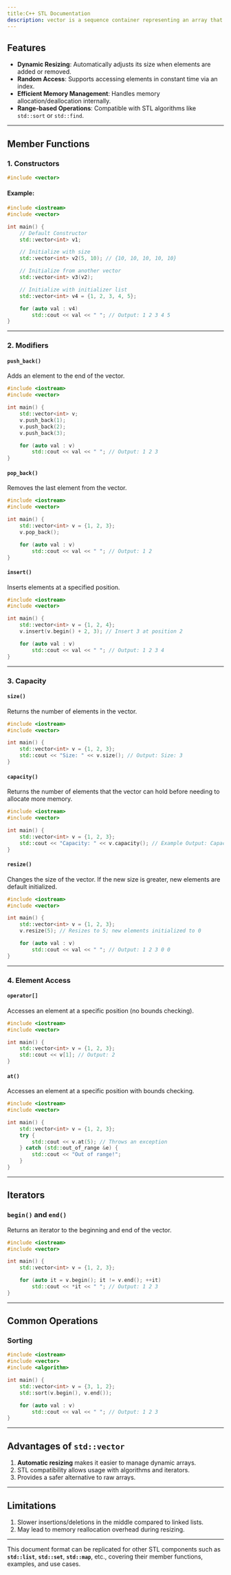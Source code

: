 ```yaml
---
title:C++ STL Documentation
description: vector is a sequence container representing an array that can grow in size dynamically. It provides random access to elements, and its size is automatically adjusted as elements are inserted or removed
---
```


## Features

- **Dynamic Resizing**: Automatically adjusts its size when elements are added or removed.
- **Random Access**: Supports accessing elements in constant time via an index.
- **Efficient Memory Management**: Handles memory allocation/deallocation internally.
- **Range-based Operations**: Compatible with STL algorithms like `std::sort` or `std::find`.

---

## Member Functions

### 1. **Constructors**

```cpp
#include <vector>
```

#### Example:

```cpp:vector_constructors.cpp
#include <iostream>
#include <vector>

int main() {
    // Default Constructor
    std::vector<int> v1;

    // Initialize with size
    std::vector<int> v2(5, 10); // {10, 10, 10, 10, 10}

    // Initialize from another vector
    std::vector<int> v3(v2);

    // Initialize with initializer list
    std::vector<int> v4 = {1, 2, 3, 4, 5};

    for (auto val : v4)
        std::cout << val << " "; // Output: 1 2 3 4 5
}
```

---

### 2. **Modifiers**

#### **`push_back()`**
Adds an element to the end of the vector.

```cpp:vector_push_back.cpp
#include <iostream>
#include <vector>

int main() {
    std::vector<int> v;
    v.push_back(1);
    v.push_back(2);
    v.push_back(3);

    for (auto val : v)
        std::cout << val << " "; // Output: 1 2 3
}
```

#### **`pop_back()`**
Removes the last element from the vector.

```cpp:vector_pop_back.cpp
#include <iostream>
#include <vector>

int main() {
    std::vector<int> v = {1, 2, 3};
    v.pop_back();

    for (auto val : v)
        std::cout << val << " "; // Output: 1 2
}
```

#### **`insert()`**
Inserts elements at a specified position.

```cpp:vector_insert.cpp
#include <iostream>
#include <vector>

int main() {
    std::vector<int> v = {1, 2, 4};
    v.insert(v.begin() + 2, 3); // Insert 3 at position 2

    for (auto val : v)
        std::cout << val << " "; // Output: 1 2 3 4
}
```

---

### 3. **Capacity**

#### **`size()`**
Returns the number of elements in the vector.

```cpp:vector_size.cpp
#include <iostream>
#include <vector>

int main() {
    std::vector<int> v = {1, 2, 3};
    std::cout << "Size: " << v.size(); // Output: Size: 3
}
```

#### **`capacity()`**
Returns the number of elements that the vector can hold before needing to allocate more memory.

```cpp:vector_capacity.cpp
#include <iostream>
#include <vector>

int main() {
    std::vector<int> v = {1, 2, 3};
    std::cout << "Capacity: " << v.capacity(); // Example Output: Capacity: 4
}
```

#### **`resize()`**
Changes the size of the vector. If the new size is greater, new elements are default initialized.

```cpp:vector_resize.cpp
#include <iostream>
#include <vector>

int main() {
    std::vector<int> v = {1, 2, 3};
    v.resize(5); // Resizes to 5; new elements initialized to 0

    for (auto val : v)
        std::cout << val << " "; // Output: 1 2 3 0 0
}
```

---

### 4. **Element Access**

#### **`operator[]`**
Accesses an element at a specific position (no bounds checking).

```cpp:vector_operator_access.cpp
#include <iostream>
#include <vector>

int main() {
    std::vector<int> v = {1, 2, 3};
    std::cout << v[1]; // Output: 2
}
```

#### **`at()`**
Accesses an element at a specific position with bounds checking.

```cpp:vector_at.cpp
#include <iostream>
#include <vector>

int main() {
    std::vector<int> v = {1, 2, 3};
    try {
        std::cout << v.at(5); // Throws an exception
    } catch (std::out_of_range &e) {
        std::cout << "Out of range!";
    }
}
```

---

## Iterators

### **`begin()` and `end()`**
Returns an iterator to the beginning and end of the vector.

```cpp:vector_iterators.cpp
#include <iostream>
#include <vector>

int main() {
    std::vector<int> v = {1, 2, 3};

    for (auto it = v.begin(); it != v.end(); ++it)
        std::cout << *it << " "; // Output: 1 2 3
}
```

---

## Common Operations

### **Sorting**

```cpp:vector_sort.cpp
#include <iostream>
#include <vector>
#include <algorithm>

int main() {
    std::vector<int> v = {3, 1, 2};
    std::sort(v.begin(), v.end());

    for (auto val : v)
        std::cout << val << " "; // Output: 1 2 3
}
```

---

## Advantages of `std::vector`

1. **Automatic resizing** makes it easier to manage dynamic arrays.
2. STL compatibility allows usage with algorithms and iterators.
3. Provides a safer alternative to raw arrays.

---

## Limitations

1. Slower insertions/deletions in the middle compared to linked lists.
2. May lead to memory reallocation overhead during resizing.

---

This document format can be replicated for other STL components such as **`std::list`**, **`std::set`**, **`std::map`**, etc., covering their member functions, examples, and use cases.
